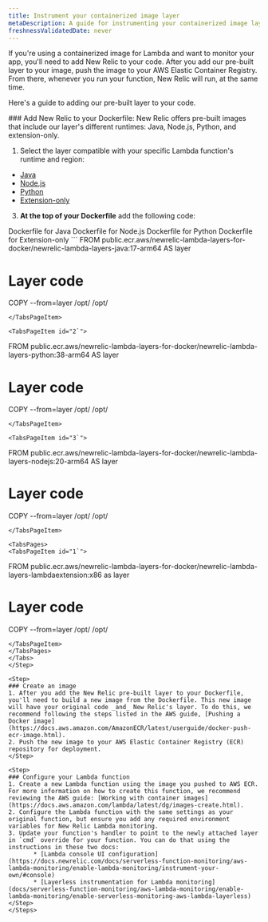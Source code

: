 ```yaml
---
title: Instrument your containerized image layer
metaDescription: A guide for instrumenting your containerized image layer with New Relic.
freshnessValidatedDate: never
---
```


If you're using a containerized image for Lambda and want to monitor your app, you'll need to add New Relic to your code. After you add our pre-built layer to your image, push the image to your AWS Elastic Container Registry. From there, whenever you run your function, New Relic will run, at the same time. 

Here's a guide to adding our pre-built layer to your code. 

<Steps>
<Step>
### Add New Relic to your Dockerfile:
New Relic offers pre-built images that include our layer's different runtimes: Java, Node.js, Python, and extension-only.

1. Select the layer compatible with your specific Lambda function's runtime and region:
 * [Java](https://gallery.ecr.aws/newrelic-lambda-layers-for-docker/newrelic-lambda-layers-java)
 * [Node.js](https://gallery.ecr.aws/newrelic-lambda-layers-for-docker/newrelic-lambda-layers-nodejs) 
 * [Python](https://gallery.ecr.aws/x6n7b2o2/newrelic-lambda-layers-python)
 * [Extension-only](https://gallery.ecr.aws/newrelic-lambda-layers-for-docker/newrelic-lambda-layers-lambdaextension)
3. **At the top of your Dockerfile** add the following code: 

 <Tabs>
 <TabsBar>
 <TabsBarItem id="1">Dockerfile for Java</TabsBarItem>
 <TabsBarItem id="2">Dockerfile for Node.js</TabsBarItem>
 <TabsBarItem id="3">Dockerfile for Python</TabsBarItem>
 <TabsBarItem id="4">Dockerfile for Extension-only</TabsBarItem>
 </TabsBar>

 <TabsPages>
 <TabsPageItem id="1`">
 ```
 FROM public.ecr.aws/newrelic-lambda-layers-for-docker/newrelic-lambda-layers-java:17-arm64 AS layer

 # Layer code
 COPY --from=layer /opt/ /opt/
 ```
 </TabsPageItem>

 <TabsPageItem id="2`">
 ```
 FROM public.ecr.aws/newrelic-lambda-layers-for-docker/newrelic-lambda-layers-python:38-arm64 AS layer

 # Layer code
 COPY --from=layer /opt/ /opt/
 ```
 </TabsPageItem>

 <TabsPageItem id="3`">
 ```
 FROM public.ecr.aws/newrelic-lambda-layers-for-docker/newrelic-lambda-layers-nodejs:20-arm64 AS layer

 # Layer code
 COPY --from=layer /opt/ /opt/
 ```
 </TabsPageItem>

 <TabsPages>
 <TabsPageItem id="1`">
 ```
FROM public.ecr.aws/newrelic-lambda-layers-for-docker/newrelic-lambda-layers-lambdaextension:x86 as layer

# Layer code
 COPY --from=layer /opt/ /opt/
 ```
 </TabsPageItem>
 </TabsPages>
</Tabs>
</Step>

<Step>
### Create an image
 1. After you add the New Relic pre-built layer to your Dockerfile, you'll need to build a new image from the Dockerfile. This new image will have your original code _and_ New Relic's layer. To do this, we recommend following the steps listed in the AWS guide, [Pushing a Docker image](https://docs.aws.amazon.com/AmazonECR/latest/userguide/docker-push-ecr-image.html).
 2. Push the new image to your AWS Elastic Container Registry (ECR) repository for deployment.
</Step>

<Step>
### Configure your Lambda function
 1. Create a new Lambda function using the image you pushed to AWS ECR. For more information on how to create this function, we recommend reviewing the AWS guide: [Working with container images](https://docs.aws.amazon.com/lambda/latest/dg/images-create.html).
 2. Configure the Lambda function with the same settings as your original function, but ensure you add any required environment variables for New Relic Lambda monitoring.
 3. Update your function's handler to point to the newly attached layer in `cmd` override for your function. You can do that using the instructions in these two docs:
        * [Lambda console UI configuration](https://docs.newrelic.com/docs/serverless-function-monitoring/aws-lambda-monitoring/enable-lambda-monitoring/instrument-your-own/#console)
        * [Layerless instrumentation for Lambda monitoring](docs/serverless-function-monitoring/aws-lambda-monitoring/enable-lambda-monitoring/enable-serverless-monitoring-aws-lambda-layerless)
</Step>
</Steps>
